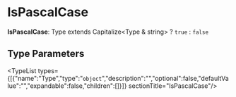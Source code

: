 
# IsPascalCase

 **IsPascalCase**: Type extends Capitalize&#60;Type & string&#62; ? `true` : `false`

## Type Parameters

<TypeList types={[{"name":"Type","type":"`object`","description":"","optional":false,"defaultValue":"","expandable":false,"children":[]}]}  sectionTitle="IsPascalCase"/>

